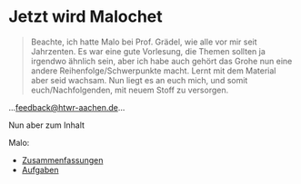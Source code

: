 # Jetzt wird Malochet

> Beachte, ich hatte Malo bei Prof. Grädel, wie alle vor mir seit Jahrzenten. Es war eine gute Vorlesung, die Themen sollten ja irgendwo ähnlich sein, aber ich habe auch gehört das Grohe nun eine andere Reihenfolge/Schwerpunkte macht. Lernt mit dem Material aber seid wachsam. Nun liegt es an euch mich, und somit euch/Nachfolgenden, mit neuem Stoff zu versorgen.

...[feedback@htwr-aachen.de](mailto:feedback@htwr-aachen.de)...

Nun aber zum Inhalt

Malo:
- [Zusammenfassungen](/cigol/malo/summaries)
- [Aufgaben](/cigol/malo/materials)
